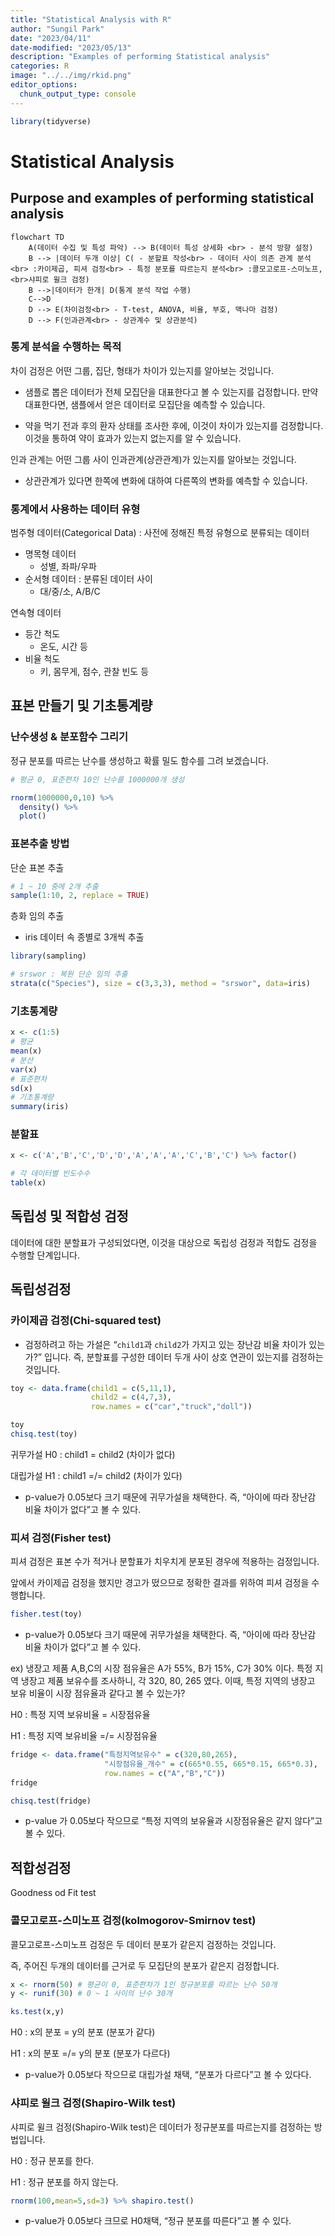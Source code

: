 ```yaml
---
title: "Statistical Analysis with R"
author: "Sungil Park"
date: "2023/04/11"
date-modified: "2023/05/13"
description: "Examples of performing Statistical analysis"
categories: R
image: "../../img/rkid.png"
editor_options: 
  chunk_output_type: console
---
```


```r
library(tidyverse)
```

# Statistical Analysis

## Purpose and examples of performing statistical analysis

```mermaid
flowchart TD
    A(데이터 수집 및 특성 파악) --> B(데이터 특성 상세화 <br> - 분석 방향 설정)
    B --> |데이터 두개 이상| C( - 분할표 작성<br> - 데이터 사이 의존 관계 분석<br> :카이제곱, 피셔 검정<br> - 특정 분포를 따르는지 분석<br> :콜모고로프-스미노프, <br>샤피로 윌크 검정)
    B -->|데이터가 한개| D(통계 분석 작업 수행)
    C-->D
    D --> E(차이검정<br> - T-test, ANOVA, 비율, 부호, 맥나마 검정)
    D --> F(인과관계<br> - 상관계수 및 상관분석)
```

### 통계 분석을 수행하는 목적

차이 검정은 어떤 그룹, 집단, 형태가 차이가 있는지를 알아보는 것입니다.

-   샘플로 뽑은 데이터가 전체 모집단을 대표한다고 볼 수 있는지를 겁정합니다. 만약 대표한다면, 샘플에서 얻은 데이터로 모집단을 예측할 수 있습니다.

-   약을 먹기 전과 후의 환자 상태를 조사한 후에, 이것이 차이가 있는지를 검정합니다. 이것을 통하여 약이 효과가 있는지 없는지를 알 수 있습니다.

인과 관계는 어떤 그룹 사이 인과관계(상관관계)가 있는지를 알아보는 것입니다.

-   상관관계가 있다면 한쪽에 변화에 대하여 다른쪽의 변화를 예측할 수 있습니다.

### 통계에서 사용하는 데이터 유형

범주형 데이터(Categorical Data) : 사전에 정해진 특정 유형으로 분류되는 데이터

-   명목형 데이터
    -   성별, 좌파/우파
-   순서형 데이터 : 분류된 데이터 사이
    -   대/중/소, A/B/C

연속형 데이터

-   등간 척도
    -   온도, 시간 등
-   비율 척도
    -   키, 몸무게, 점수, 관찰 빈도 등

## 표본 만들기 및 기초통계량

### 난수생성 & 분포함수 그리기

정규 분포를 따르는 난수를 생성하고 확률 밀도 함수를 그려 보겠습니다.

```r
# 평균 0, 표준편차 10인 난수를 1000000개 생성

rnorm(1000000,0,10) %>% 
  density() %>% 
  plot()
```

### 표본추출 방법

단순 표본 추출

```r
# 1 ~ 10 중에 2개 추출
sample(1:10, 2, replace = TRUE)
```

층화 임의 추출

-   iris 데이터 속 종별로 3개씩 추출

```r
library(sampling)

# srswor : 복원 단순 임의 추출
strata(c("Species"), size = c(3,3,3), method = "srswor", data=iris)
```

### 기초통계량

```r
x <- c(1:5)
# 평균
mean(x)
# 분산
var(x)
# 표준편차
sd(x)
# 기초통계량
summary(iris)
```

### 분할표

```r
x <- c('A','B','C','D','D','A','A','A','C','B','C') %>% factor()

# 각 데이터별 빈도수수
table(x)
```

## 독립성 및 적합성 검정

데이터에 대한 분할표가 구성되었다면, 이것을 대상으로 독립성 검정과 적합도 검정을 수행할 단계입니다.

## 독립성검정

### 카이제곱 검정(Chi-squared test)

-   검정하려고 하는 가설은 "`child1`과 `child2`가 가지고 있는 장난감 비율 차이가 있는가?" 입니다. 즉, 분할표를 구성한 데이터 두개 사이 상호 연관이 있는지를 검정하는 것입니다.

```r
toy <- data.frame(child1 = c(5,11,1),
                  child2 = c(4,7,3),
                  row.names = c("car","truck","doll"))

toy
chisq.test(toy)
```

귀무가설 H0 : child1 = child2 (차이가 없다)

대립가설 H1 : child1 =/= child2 (차이가 있다)

-   p-value가 0.05보다 크기 때문에 귀무가설을 채택한다. 즉, "아이에 따라 장난감 비율 차이가 없다"고 볼 수 있다.

### 피셔 검정(Fisher test)

피셔 검정은 표본 수가 적거나 분할표가 치우치게 분포된 경우에 적용하는 검정입니다.

앞에서 카이제곱 검정을 했지만 경고가 떴으므로 정확한 결과를 위하여 피셔 검정을 수행합니다.

```r
fisher.test(toy)
```

-   p-value가 0.05보다 크기 때문에 귀무가설을 채택한다. 즉, "아이에 따라 장난감 비율 차이가 없다"고 볼 수 있다.

ex) 냉장고 제품 A,B,C의 시장 점유율은 A가 55%, B가 15%, C가 30% 이다. 특정 지역 냉장고 제품 보유수를 조사하니, 각 320, 80, 265 였다. 이때, 특정 지역의 냉장고 보유 비율이 시장 점유율과 같다고 볼 수 있는가?

H0 : 특정 지역 보유비율 = 시장점유율

H1 : 특정 지역 보유비율 =/= 시장점유율

```r
fridge <- data.frame("특정지역보유수" = c(320,80,265), 
                     "시장점유율_개수" = c(665*0.55, 665*0.15, 665*0.3),
                     row.names = c("A","B","C"))
fridge

chisq.test(fridge)
```

-   p-value 가 0.05보다 작으므로 "특정 지역의 보유율과 시장점유율은 같지 않다"고 볼 수 있다.

## 적합성검정

Goodness od Fit test

### 콜모고로프-스미노프 검정(kolmogorov-Smirnov test)

콜모고로프-스미노프 검정은 두 데이터 분포가 같은지 검정하는 것입니다.

즉, 주어진 두개의 데이터를 근거로 두 모집단의 분포가 같은지 검정합니다.

```r
x <- rnorm(50) # 평균이 0, 표준편차가 1인 정규분포를 따르는 난수 50개
y <- runif(30) # 0 ~ 1 사이의 난수 30개

ks.test(x,y)
```

H0 : x의 분포 = y의 분포 (분포가 같다)

H1 : x의 분포 =/= y의 분포 (분포가 다르다)

-   p-value가 0.05보다 작으므로 대립가설 채택, "분포가 다르다"고 볼 수 있다다.

### 샤피로 윌크 검정(Shapiro-Wilk test)

샤피로 윌크 검정(Shapiro-Wilk test)은 데이터가 정규분포를 따르는지를 검정하는 방법입니다.

H0 : 정규 분포를 한다.

H1 : 정규 분포를 하지 않는다.

```r
rnorm(100,mean=5,sd=3) %>% shapiro.test()
```

-   p-value가 0.05보다 크므로 H0채택, "정규 분포를 따른다"고 볼 수 있다.
